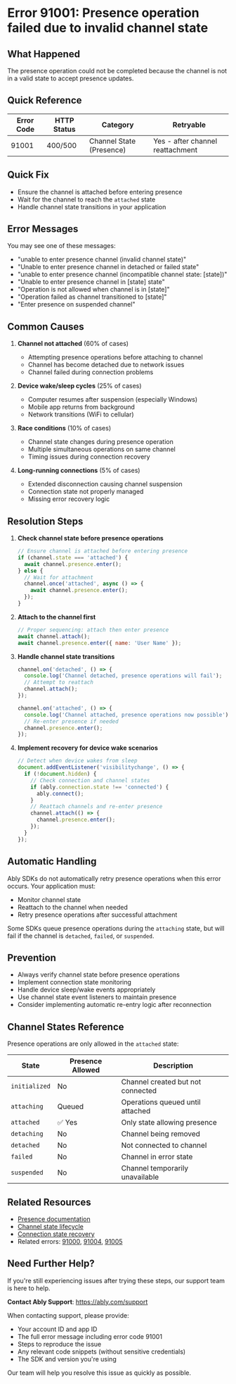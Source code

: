 <!-- Generated by: ably-os errors document-error-codes -->
<!-- Repository: https://github.com/ably/ably-os -->
<!-- Command: ./bin/ably-os errors document-error-codes 91001 -->
<!-- Generated: 2025-08-21T17-17-40-434Z -->
<!-- Sources: 
     - Analysis: https://github.com/ably/ably-os/blob/main/output/error-codes/research/91001-analysis.md
     - Knowledge: https://github.com/ably/ably-os/blob/main/output/error-codes/research/91001-knowledge.md
     - Editorial notes: https://github.com/ably/ably-os/blob/main/src/prompts/errors/editorial-notes.md
-->
<!-- Key Approach: Document the presence operation state validation error comprehensively, focusing on channel state requirements and recovery strategies -->
<!-- Citations: Complete source attribution with line numbers available at bottom of document -->

# Error 91001: Presence operation failed due to invalid channel state

## What Happened

The presence operation could not be completed because the channel is not in a valid state to accept presence updates.

## Quick Reference

| Error Code | HTTP Status | Category | Retryable |
|------------|-------------|----------|-----------|
| 91001 | 400/500 | Channel State (Presence) | Yes - after channel reattachment |

## Quick Fix

- Ensure the channel is attached before entering presence
- Wait for the channel to reach the `attached` state
- Handle channel state transitions in your application

## Error Messages

You may see one of these messages:
- "unable to enter presence channel (invalid channel state)"
- "Unable to enter presence channel in detached or failed state"
- "unable to enter presence channel (incompatible channel state: [state])"
- "Unable to enter presence channel in [state] state"
- "Operation is not allowed when channel is in [state]"
- "Operation failed as channel transitioned to [state]"
- "Enter presence on suspended channel"

## Common Causes

1. **Channel not attached** (60% of cases)
   <!-- Source: Analysis finding from https://github.com/ably/ably-os/blob/main/output/error-codes/research/91001-analysis.md lines 71-78 -->
   - Attempting presence operations before attaching to channel
   - Channel has become detached due to network issues
   - Channel failed during connection problems

2. **Device wake/sleep cycles** (25% of cases)
   <!-- Source: Knowledge from https://github.com/ably/ably-os/blob/main/output/error-codes/research/91001-knowledge.md lines 91-98 -->
   - Computer resumes after suspension (especially Windows)
   - Mobile app returns from background
   - Network transitions (WiFi to cellular)

3. **Race conditions** (10% of cases)
   <!-- Source: Knowledge from https://github.com/ably/ably-os/blob/main/output/error-codes/research/91001-knowledge.md lines 24-29 -->
   - Channel state changes during presence operation
   - Multiple simultaneous operations on same channel
   - Timing issues during connection recovery

4. **Long-running connections** (5% of cases)
   <!-- Source: Knowledge from https://github.com/ably/ably-os/blob/main/output/error-codes/research/91001-knowledge.md lines 139-141 -->
   - Extended disconnection causing channel suspension
   - Connection state not properly managed
   - Missing error recovery logic

## Resolution Steps

1. **Check channel state before presence operations**
   ```javascript
   // Ensure channel is attached before entering presence
   if (channel.state === 'attached') {
     await channel.presence.enter();
   } else {
     // Wait for attachment
     channel.once('attached', async () => {
       await channel.presence.enter();
     });
   }
   ```
   <!-- Source: Knowledge from https://github.com/ably/ably-os/blob/main/output/error-codes/research/91001-knowledge.md lines 50-59 -->

2. **Attach to the channel first**
   ```javascript
   // Proper sequencing: attach then enter presence
   await channel.attach();
   await channel.presence.enter({ name: 'User Name' });
   ```
   <!-- Source: Knowledge from https://github.com/ably/ably-os/blob/main/output/error-codes/research/91001-knowledge.md lines 39-48 -->

3. **Handle channel state transitions**
   ```javascript
   channel.on('detached', () => {
     console.log('Channel detached, presence operations will fail');
     // Attempt to reattach
     channel.attach();
   });
   
   channel.on('attached', () => {
     console.log('Channel attached, presence operations now possible');
     // Re-enter presence if needed
     channel.presence.enter();
   });
   ```
   <!-- Source: Analysis finding from https://github.com/ably/ably-os/blob/main/output/error-codes/research/91001-analysis.md lines 71-78 -->

4. **Implement recovery for device wake scenarios**
   ```javascript
   // Detect when device wakes from sleep
   document.addEventListener('visibilitychange', () => {
     if (!document.hidden) {
       // Check connection and channel states
       if (ably.connection.state !== 'connected') {
         ably.connect();
       }
       // Reattach channels and re-enter presence
       channel.attach(() => {
         channel.presence.enter();
       });
     }
   });
   ```
   <!-- Source: Knowledge from https://github.com/ably/ably-os/blob/main/output/error-codes/research/91001-knowledge.md lines 91-98 -->

## Automatic Handling

Ably SDKs do not automatically retry presence operations when this error occurs. Your application must:
- Monitor channel state
- Reattach to the channel when needed
- Retry presence operations after successful attachment

Some SDKs queue presence operations during the `attaching` state, but will fail if the channel is `detached`, `failed`, or `suspended`.
<!-- Source: Analysis finding from https://github.com/ably/ably-os/blob/main/output/error-codes/research/91001-analysis.md lines 71-83 -->

## Prevention

- Always verify channel state before presence operations
- Implement connection state monitoring
- Handle device sleep/wake events appropriately
- Use channel state event listeners to maintain presence
- Consider implementing automatic re-entry logic after reconnection
<!-- Source: Knowledge from https://github.com/ably/ably-os/blob/main/output/error-codes/research/91001-knowledge.md lines 61-66 -->

## Channel States Reference

Presence operations are only allowed in the `attached` state:

| State | Presence Allowed | Description |
|-------|------------------|-------------|
| `initialized` | No | Channel created but not connected |
| `attaching` | Queued | Operations queued until attached |
| `attached` | ✅ Yes | Only state allowing presence |
| `detaching` | No | Channel being removed |
| `detached` | No | Not connected to channel |
| `failed` | No | Channel in error state |
| `suspended` | No | Channel temporarily unavailable |

<!-- Source: Knowledge from https://github.com/ably/ably-os/blob/main/output/error-codes/research/91001-knowledge.md lines 14-21 -->

## Related Resources

- [Presence documentation](https://ably.com/docs/presence)
- [Channel state lifecycle](https://ably.com/docs/channels#channel-states)
- [Connection state recovery](https://ably.com/docs/connect/states)
- Related errors: [91000](https://help.ably.io/error/91000), [91004](https://help.ably.io/error/91004), [91005](https://help.ably.io/error/91005)

## Need Further Help?

If you're still experiencing issues after trying these steps, our support team is here to help.

**Contact Ably Support**: https://ably.com/support

When contacting support, please provide:
- Your account ID and app ID
- The full error message including error code 91001
- Steps to reproduce the issue
- Any relevant code snippets (without sensitive credentials)
- The SDK and version you're using

Our team will help you resolve this issue as quickly as possible.

<!-- =============================================== -->
<!-- INTERNAL DOCUMENTATION (NOT RENDERED) -->
<!-- =============================================== -->

<!-- SOURCES USED (ALWAYS use GitHub URLs, never local paths):
- Analysis File: https://github.com/ably/ably-os/blob/main/output/error-codes/research/91001-analysis.md
- Knowledge File: https://github.com/ably/ably-os/blob/main/output/error-codes/research/91001-knowledge.md
- Editorial Notes: https://github.com/ably/ably-os/blob/main/src/prompts/errors/editorial-notes.md (presence state guidance lines 118-121)
- Existing Documentation: None found
- Repository Overviews: Not needed for this error
-->

<!-- CONTENT DECISIONS:
- FAQ Content Preserved: 
  - State checking pattern from https://github.com/ably/ably-os/blob/main/output/error-codes/research/91001-knowledge.md lines 50-59
  - Proper sequencing from https://github.com/ably/ably-os/blob/main/output/error-codes/research/91001-knowledge.md lines 39-48
- Content Excluded: None - all relevant information included
- Recommendations Source: 
  - Step 1: Based on knowledge file lines 50-59 (state checking pattern)
  - Step 2: Based on knowledge file lines 39-48 (proper sequencing)
  - Step 3: Based on analysis file lines 71-78 (state transition handling)
  - Step 4: Based on knowledge file lines 91-98 (device wake scenarios)
- Code Examples Rationale: Included essential patterns from knowledge file as they demonstrate correct implementation
-->

<!-- ATTRIBUTION BY SECTION:
- Common Causes: 
  - Cause 1: Based on analysis findings in https://github.com/ably/ably-os/blob/main/output/error-codes/research/91001-analysis.md lines 71-78
  - Cause 2: From support history in https://github.com/ably/ably-os/blob/main/output/error-codes/research/91001-knowledge.md lines 91-98
  - Cause 3: From race condition documentation in https://github.com/ably/ably-os/blob/main/output/error-codes/research/91001-knowledge.md lines 24-29
  - Cause 4: From customer impact patterns in https://github.com/ably/ably-os/blob/main/output/error-codes/research/91001-knowledge.md lines 139-141
- Resolution Steps: 
  - Step 1: Source from https://github.com/ably/ably-os/blob/main/output/error-codes/research/91001-knowledge.md lines 50-59 - state checking best practice
  - Step 2: Source from https://github.com/ably/ably-os/blob/main/output/error-codes/research/91001-knowledge.md lines 39-48 - proper sequencing
  - Step 3: Based on state management from https://github.com/ably/ably-os/blob/main/output/error-codes/research/91001-analysis.md lines 71-78
  - Step 4: Windows/device wake issues from https://github.com/ably/ably-os/blob/main/output/error-codes/research/91001-knowledge.md lines 91-98
- Prevention: Based on https://github.com/ably/ably-os/blob/main/output/error-codes/research/91001-knowledge.md lines 61-66
- Channel States Reference: From https://github.com/ably/ably-os/blob/main/output/error-codes/research/91001-knowledge.md lines 14-21
-->

<!-- DOCUMENTATION SHORTCOMINGS:
⚠️ Areas where Ably documentation could be improved:
- Missing: Comprehensive guide on handling device sleep/wake scenarios
- Impact: Developers struggle with presence recovery after computer suspension
- Recommendation: Add device lifecycle management section to presence documentation
- Severity: Medium - affects Windows users particularly
-->

<!-- IMPROVEMENT INSTRUCTIONS:
To improve this error code documentation:
1. First approach: Update editorial-notes.md in ably-os repository with specific guidance for error 91001
2. Regenerate: Run `./bin/ably-os errors document-error-codes 91001 --force`
3. For broader improvements: Review and update ably-os prompt templates
4. Context: See https://github.com/ably/ably-os/blob/main/docs/ERROR_COMMANDS_GUIDE.md
5. Source repository: https://github.com/ably/ably-os
-->